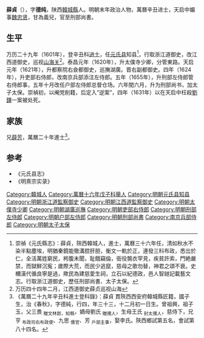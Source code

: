 '''薛貞'''（{{bd|1570年|1月5日|1631年||catIdx=X}}），字'''德纯'''，陕西[[韓城縣|韓城縣]]人。明朝末年政治人物，萬曆辛丑进士，天启中媚事[[魏忠贤|魏忠贤]]，甘為義兒，官至刑部尚書。

==生平==
万历二十九年（1601年），登辛丑科[[进士|进士]]，任[[元氏县|元氏县]]知县<ref>崇禎《元氏縣志》：薛貞，陝西韓城人，進士，萬曆三十六年任，清如秋水不染半點塵埃，明猶秦鏡能徹溝腔肝胆，衡文一軌於正，連發三科布政，悉岀於仁，全活萬姓窮民，枵腹未聞，耻餓竊倫，衙役鶉衣罕見，疾貧許索，門絶嚴禁，而獄鮮沉寃；歲際大荒，而民少逃竄，慈母之歌勿替，神君之頌不衰。史穪漢代循良寧是過，歟民為建慈愛生祠，立石以紀德政，邑人智鐩記載藝文志。行取浙江道御史，歷任刑部尚書、太子太保。</ref>，行取浙江道御史，改江西道御史，巡视[[山海关|山海关]]<ref>万历四十四年二月，江西道御史薛贞巡视山海</ref>。泰昌元年（1620年），升太僕寺少卿，分管東路。天启元年（1621年），升都察院右僉都御史，巡撫湖廣。晋右副都御史。四年（1624年），升吏部右侍郎，改南京兵部添注左侍郎。五年（1655年），升刑部左侍郎管右侍郎事，五年十月改任户部左侍郎总督仓场。六年閏六月，升为刑部尚书，加太子太保。崇禎初，以阉党削籍，后定入“逆案”，四年（1631年）以在天启中枉殺[[刘铎_(明朝)|劉鐸]]一案被处死。

== 家族 ==
兄[[薛芳|薛芳]]，萬曆二十年進士<ref>《萬曆二十九年辛丑科進士登科錄》：薛貞 貫陝西西安府韓城縣匠籍，國子生，治《春秋》，字德純，行四，年三十三，十二月初一日生。曾祖興，祖子玉，父三畏 <sub>贈文林郎，知縣</sub>，嫡母劉氏 <sub>贈孺人</sub>，生母王氏 <sub>封太孺人</sub>，慈侍下，兄亨 <sub>布政司右布政使</sub>、九思 <sub>儒官</sub>、芳 <sub>戶部主事</sub>，娶李氏。陝西鄉試第五名，會試第八十四名。</ref>。

==参考==
{{reflist}}
*《元氏县志》
*《明熹宗实录》

{{萬曆二十九年辛丑科殿試金榜}}

{{Authority control}}

{{DEFAULTSORT:Xue薛}}
[[Category:韓城人|Category:韓城人]]
[[Category:萬曆十六年戊子科舉人|Category:萬曆十六年戊子科舉人]]
[[Category:明朝元氏县知县|Category:明朝元氏县知县]]
[[Category:明朝浙江道監察御史|Category:明朝浙江道監察御史]]
[[Category:明朝江西道監察御史|Category:明朝江西道監察御史]]
[[Category:明朝太僕寺少卿|Category:明朝太僕寺少卿]]
[[Category:明朝湖廣巡撫|Category:明朝湖廣巡撫]]
[[Category:明朝吏部右侍郎|Category:明朝吏部右侍郎]]
[[Category:明朝刑部左侍郎|Category:明朝刑部左侍郎]]
[[Category:明朝户部左侍郎|Category:明朝户部左侍郎]]
[[Category:明朝刑部尚書|Category:明朝刑部尚書]]
[[Category:南京兵部侍郎|Category:南京兵部侍郎]]
[[Category:明朝太子太保|Category:明朝太子太保]]


{{明朝人物小作品}}